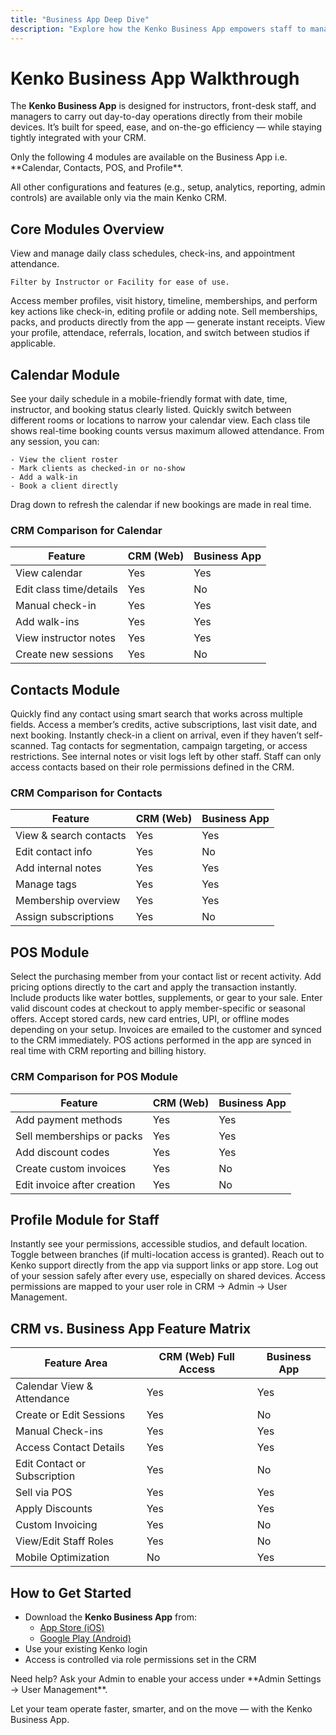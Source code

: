 ```yaml
---
title: "Business App Deep Dive"
description: "Explore how the Kenko Business App empowers staff to manage calendars, clients, payments, and profiles — all from their phones."
---
```


# Kenko Business App Walkthrough

The **Kenko Business App** is designed for instructors, front-desk staff, and managers to carry out day-to-day operations directly from their mobile devices. It’s built for speed, ease, and on-the-go efficiency — while staying tightly integrated with your CRM.

<Note>
  Only the following 4 modules are available on the Business App i.e. **Calendar, Contacts, POS, and Profile**.

  All other configurations and features (e.g., setup, analytics, reporting, admin controls) are available only via the main Kenko CRM.
</Note>

## Core Modules Overview

<CardGroup cols="2">
  <Card title="Calendar" icon="calendar">
    View and manage daily class schedules, check-ins, and appointment attendance.

    Filter by Instructor or Facility for ease of use.
  </Card>
  <Card title="Contacts" icon="users">
    Access member profiles, visit history, timeline, memberships, and perform key actions like check-in, editing profile or adding note.
  </Card>
  <Card title="POS (Point of Sale)" icon="credit-card">
    Sell memberships, packs, and products directly from the app — generate instant receipts.
  </Card>
  <Card title="Profile" icon="circle-user">
    View your profile, attendace, referrals,  location, and switch between studios if applicable.
  </Card>
</CardGroup>

## Calendar Module

<AccordionGroup>
  <Accordion title="View today's class and appointment schedule" icon="calendar">
    See your daily schedule in a mobile-friendly format with date, time, instructor, and booking status clearly listed.
  </Accordion>
  <Accordion title="Filter by facility" icon="filter">
    Quickly switch between different rooms or locations to narrow your calendar view.
  </Accordion>
  <Accordion title="See booked spots vs. capacity" icon="user-check">
    Each class tile shows real-time booking counts versus maximum allowed attendance.
  </Accordion>
  <Accordion title="Tap into a session to manage attendance" icon="badge-check">
    From any session, you can:

    - View the client roster
    - Mark clients as checked-in or no-show
    - Add a walk-in
    - Book a client directly
  </Accordion>
</AccordionGroup>

<Tip>
  Drag down to refresh the calendar if new bookings are made in real time.
</Tip>

### CRM Comparison for Calendar

| Feature                 | CRM (Web) | Business App |
| ----------------------- | --------- | ------------ |
| View calendar           | Yes       | Yes          |
| Edit class time/details | Yes       | No           |
| Manual check-in         | Yes       | Yes          |
| Add walk-ins            | Yes       | Yes          |
| View instructor notes   | Yes       | Yes          |
| Create new sessions     | Yes       | No           |

## Contacts Module

<AccordionGroup>
  <Accordion title="Search by name, phone, or email" icon="building-magnifying-glass">
    Quickly find any contact using smart search that works across multiple fields.
  </Accordion>
  <Accordion title="View membership and visit details" icon="id-card">
    Access a member’s credits, active subscriptions, last visit date, and next booking.
  </Accordion>
  <Accordion title="Check-in clients manually" icon="user-check">
    Instantly check-in a client on arrival, even if they haven’t self-scanned.
  </Accordion>
  <Accordion title="Apply or remove tags" icon="tag">
    Tag contacts for segmentation, campaign targeting, or access restrictions.
  </Accordion>
  <Accordion title="View notes and contact history" icon="file-lines">
    See internal notes or visit logs left by other staff.
  </Accordion>
</AccordionGroup>

<Note>
  Staff can only access contacts based on their role permissions defined in the CRM.
</Note>

### CRM Comparison for Contacts

| Feature                | CRM (Web) | Business App |
| ---------------------- | --------- | ------------ |
| View & search contacts | Yes       | Yes          |
| Edit contact info      | Yes       | No           |
| Add internal notes     | Yes       | Yes          |
| Manage tags            | Yes       | Yes          |
| Membership overview    | Yes       | Yes          |
| Assign subscriptions   | Yes       | No           |

## POS Module

<AccordionGroup>
  <Accordion title="Choose a member to start a sale" icon="user-plus">
    Select the purchasing member from your contact list or recent activity.
  </Accordion>
  <Accordion title="Sell memberships or credit packs" icon="ticket">
    Add pricing options directly to the cart and apply the transaction instantly.
  </Accordion>
  <Accordion title="Add retail items" icon="box">
    Include products like water bottles, supplements, or gear to your sale.
  </Accordion>
  <Accordion title="Apply discount codes" icon="percent">
    Enter valid discount codes at checkout to apply member-specific or seasonal offers.
  </Accordion>
  <Accordion title="Select and process payment" icon="credit-card">
    Accept stored cards, new card entries, UPI, or offline modes depending on your setup.
  </Accordion>
  <Accordion title="Auto-generate and sync invoices" icon="receipt">
    Invoices are emailed to the customer and synced to the CRM immediately.
  </Accordion>
</AccordionGroup>

<Info>
  POS actions performed in the app are synced in real time with CRM reporting and billing history.
</Info>

### CRM Comparison for POS Module

| Feature                     | CRM (Web) | Business App |
| --------------------------- | --------- | ------------ |
| Add payment methods         | Yes       | Yes          |
| Sell memberships or packs   | Yes       | Yes          |
| Add discount codes          | Yes       | Yes          |
| Create custom invoices      | Yes       | No           |
| Edit invoice after creation | Yes       | No           |

## Profile Module for Staff

<AccordionGroup>
  <Accordion title="View your assigned role and location" icon="circle-user">
    Instantly see your permissions, accessible studios, and default location.
  </Accordion>
  <Accordion title="Switch locations" icon="location-crosshairs">
    Toggle between branches (if multi-location access is granted).
  </Accordion>
  <Accordion title="Access support" icon="life-ring">
    Reach out to Kenko support directly from the app via support links or app store.
  </Accordion>
  <Accordion title="Logout securely" icon="lock-open">
    Log out of your session safely after every use, especially on shared devices.
  </Accordion>
</AccordionGroup>

<Note>
  Access permissions are mapped to your user role in CRM → Admin → User Management.
</Note>

## CRM vs. Business App Feature Matrix

| Feature Area                 | CRM (Web) Full Access | Business App |
| ---------------------------- | --------------------- | ------------ |
| Calendar View & Attendance   | Yes                   | Yes          |
| Create or Edit Sessions      | Yes                   | No           |
| Manual Check-ins             | Yes                   | Yes          |
| Access Contact Details       | Yes                   | Yes          |
| Edit Contact or Subscription | Yes                   | No           |
| Sell via POS                 | Yes                   | Yes          |
| Apply Discounts              | Yes                   | Yes          |
| Custom Invoicing             | Yes                   | No           |
| View/Edit Staff Roles        | Yes                   | No           |
| Mobile Optimization          | No                    | Yes          |

## How to Get Started

- Download the **Kenko Business App** from:
  - [App Store (iOS)](https://apps.apple.com/us/app/kenko-business/id1531705941)
  - [Google Play (Android)](https://play.google.com/store/apps/details?id=com.studioyou.studioyoubusinessapp)
- Use your existing Kenko login
- Access is controlled via role permissions set in the CRM

<Info>
  Need help? Ask your Admin to enable your access under **Admin Settings → User Management**.
</Info>

Let your team operate faster, smarter, and on the move — with the Kenko Business App.